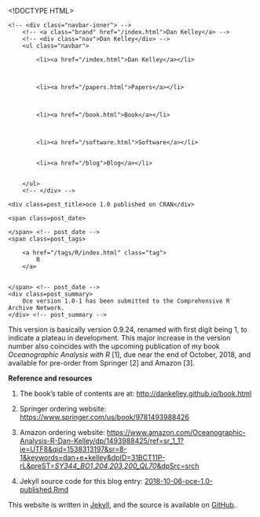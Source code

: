 <!DOCTYPE HTML>
<html>
<head>
<link rel='stylesheet' type='text/css' href='https://dankelley.github.io/css/syntax.css' />
<link rel='stylesheet' type='text/css' href='https://dankelley.github.io/css/style.css' />
<meta charset="UTF-8">
<title>oce 1.0 published on CRAN</title>
</head>

<body>
<div class="navbar">
    <!-- <div class="navbar-inner"> -->
        <!-- <a class="brand" href="/index.html">Dan Kelley</a> -->
        <!-- <div class="nav">Dan Kelley</div> -->
        <ul class="navbar">
            
            <li><a href="/index.html">Dan Kelley</a></li>
            

            
            <li><a href="/papers.html">Papers</a></li>
            

            
            <li><a href="/book.html">Book</a></li>
            

            
            <li><a href="/software.html">Software</a></li>
            
            
            <li><a href="/blog">Blog</a></li>
            

        </ul>
        <!-- </div> -->
</div>

<div id="content">
    
<script type="text/javascript" src="http://cdn.mathjax.org/mathjax/latest/MathJax.js?config=TeX-AMS-MML_HTMLorMML"> </script>





<!-- <div class="span8"> -->

<div class=topnav>

<!-- | <a href='/blog'>Home</a> | -->

</div> <!-- topnav -->


<div class="page-header">

    <div class=post_title>oce 1.0 published on CRAN</div>
<!-- </div> --> <!-- span8 -->

<!-- <div class="span4"> -->

<div class=slug>
    <span class=post_date>
        
    </span> <!-- post_date -->
    <span class=post_tags>
        
        <a href="/tags/R/index.html" class="tag">
            R
        </a>
        
        
    </span> <!-- post_date -->
    <div class=post_summary>
        Oce version 1.0-1 has been submitted to the Comprehensive R Archive Network.
    </div> <!-- post_summary -->
</div> <!-- slug -->

<!-- </div> -->
<!-- span4 -->
</div> <!-- page-header -->



This version is basically version 0.9.24, renamed with first digit being 1, to
indicate a plateau in development. This major increase in the version number
also coincides with the upcoming publication of my book *Oceanographic Analysis
with R* [1], due near the end of October, 2018, and available for pre-order
from Springer [2] and Amazon [3].

**Reference and resources**

1. The book's table of contents are at: [http://dankelley.github.io/book.html](http://dankelley.github.io/book.html)

2. Springer ordering website: [https://www.springer.com/us/book/9781493988426](https://www.springer.com/us/book/9781493988426)

3. Amazon ordering website: [https://www.amazon.com/Oceanographic-Analysis-R-Dan-Kelley/dp/1493988425/ref=sr_1_1?ie=UTF8&qid=1538313197&sr=8-1&keywords=dan+e+kelley&dpID=31BCT11P-rL&preST=_SY344_BO1,204,203,200_QL70_&dpSrc=srch](https://www.amazon.com/Oceanographic-Analysis-R-Dan-Kelley/dp/1493988425/ref=sr_1_1?ie=UTF8&qid=1538313197&sr=8-1&keywords=dan+e+kelley&dpID=31BCT11P-rL&preST=_SY344_BO1,204,203,200_QL70_&dpSrc=srch)

4. Jekyll source code for this blog entry: [2018-10-06-oce-1.0-published.Rmd](https://raw.github.com/dankelley/dankelley.github.io/master/assets/2018-10-06-oce-1.0-published.Rmd)





</div>

<p class="footnote">This website is written in <a
href="http://jekyllrb.com">Jekyll</a>, and the source is available on <a
href="https://github.com/dankelley/dankelley.github.io">GitHub</a>.</p>

</body>
</html>


